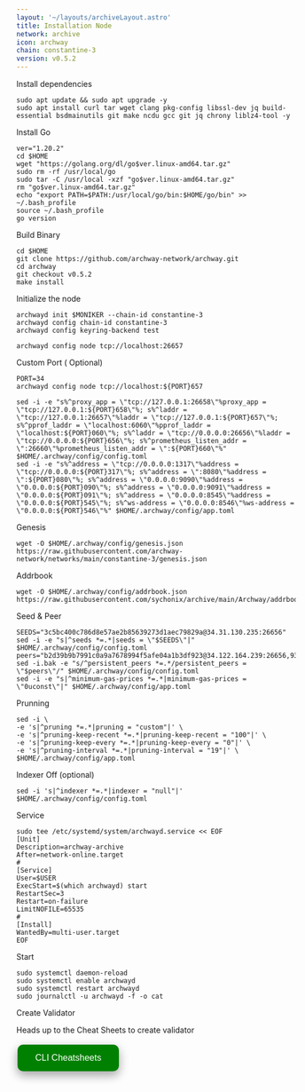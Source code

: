 ```yaml
---
layout: '~/layouts/archiveLayout.astro'
title: Installation Node
network: archive
icon: archway
chain: constantine-3
version: v0.5.2
---
```


 Install dependencies
```
sudo apt update && sudo apt upgrade -y
sudo apt install curl tar wget clang pkg-config libssl-dev jq build-essential bsdmainutils git make ncdu gcc git jq chrony liblz4-tool -y
```

 Install Go
```
ver="1.20.2"
cd $HOME
wget "https://golang.org/dl/go$ver.linux-amd64.tar.gz"
sudo rm -rf /usr/local/go
sudo tar -C /usr/local -xzf "go$ver.linux-amd64.tar.gz"
rm "go$ver.linux-amd64.tar.gz"
echo "export PATH=$PATH:/usr/local/go/bin:$HOME/go/bin" >> ~/.bash_profile
source ~/.bash_profile
go version
```

 Build Binary
```
cd $HOME
git clone https://github.com/archway-network/archway.git
cd archway
git checkout v0.5.2
make install
```

 Initialize the node

```
archwayd init $MONIKER --chain-id constantine-3
archwayd config chain-id constantine-3
archwayd config keyring-backend test
```
```
archwayd config node tcp://localhost:26657
```

 Custom Port ( Optional)
```
PORT=34
archwayd config node tcp://localhost:${PORT}657
```
```
sed -i -e "s%^proxy_app = \"tcp://127.0.0.1:26658\"%proxy_app = \"tcp://127.0.0.1:${PORT}658\"%; s%^laddr = \"tcp://127.0.0.1:26657\"%laddr = \"tcp://127.0.0.1:${PORT}657\"%; s%^pprof_laddr = \"localhost:6060\"%pprof_laddr = \"localhost:${PORT}060\"%; s%^laddr = \"tcp://0.0.0.0:26656\"%laddr = \"tcp://0.0.0.0:${PORT}656\"%; s%^prometheus_listen_addr = \":26660\"%prometheus_listen_addr = \":${PORT}660\"%" $HOME/.archway/config/config.toml
sed -i -e "s%^address = \"tcp://0.0.0.0:1317\"%address = \"tcp://0.0.0.0:${PORT}317\"%; s%^address = \":8080\"%address = \":${PORT}080\"%; s%^address = \"0.0.0.0:9090\"%address = \"0.0.0.0:${PORT}090\"%; s%^address = \"0.0.0.0:9091\"%address = \"0.0.0.0:${PORT}091\"%; s%^address = \"0.0.0.0:8545\"%address = \"0.0.0.0:${PORT}545\"%; s%^ws-address = \"0.0.0.0:8546\"%ws-address = \"0.0.0.0:${PORT}546\"%" $HOME/.archway/config/app.toml
```
 Genesis
```
wget -O $HOME/.archway/config/genesis.json https://raw.githubusercontent.com/archway-network/networks/main/constantine-3/genesis.json
```
 Addrbook
```
wget -O $HOME/.archway/config/addrbook.json https://raw.githubusercontent.com/sychonix/archive/main/Archway/addrbook.json
```

 Seed & Peer
```
SEEDS="3c5bc400c786d8e57ae2b85639273d1aec79829a@34.31.130.235:26656"
sed -i -e "s|^seeds *=.*|seeds = \"$SEEDS\"|" $HOME/.archway/config/config.toml
peers="b2d39b9b7991c0a9a7678994f5afe04a1b3df923@34.122.164.239:26656,930bf53d3858340d52bb7e541617740d91477ff0@335.239.130.141:26656,434015482b70fff4e6bc96299dee7b84aca01343@35.223.36.227:26656"
sed -i.bak -e "s/^persistent_peers *=.*/persistent_peers = \"$peers\"/" $HOME/.archway/config/config.toml
sed -i -e "s|^minimum-gas-prices *=.*|minimum-gas-prices = \"0uconst\"|" $HOME/.archway/config/app.toml
```

 Prunning
```
sed -i \
-e 's|^pruning *=.*|pruning = "custom"|' \
-e 's|^pruning-keep-recent *=.*|pruning-keep-recent = "100"|' \
-e 's|^pruning-keep-every *=.*|pruning-keep-every = "0"|' \
-e 's|^pruning-interval *=.*|pruning-interval = "19"|' \
$HOME/.archway/config/app.toml
```
 Indexer Off (optional)
```
sed -i 's|^indexer *=.*|indexer = "null"|' $HOME/.archway/config/config.toml
```
 Service
```
sudo tee /etc/systemd/system/archwayd.service << EOF
[Unit]
Description=archway-archive
After=network-online.target
#
[Service]
User=$USER
ExecStart=$(which archwayd) start
RestartSec=3
Restart=on-failure
LimitNOFILE=65535
#
[Install]
WantedBy=multi-user.target
EOF
```

 Start
```
sudo systemctl daemon-reload
sudo systemctl enable archwayd
sudo systemctl restart archwayd
sudo journalctl -u archwayd -f -o cat
```

 Create Validator

Heads up to the Cheat Sheets to create validator

<a href="https://service.sychonix.com/archive/archway/cheat" target="_blank">
  <button style="background-color: green; border: none; color: white; padding: 15px 32px; text-align: center; text-decoration: none; display: inline-block; font-size: 16px; margin: 4px 2px; cursor: pointer; border-radius: 10px; box-shadow: 0 8px 16px 0 rgba(0,0,0,0.2), 0 6px 20px 0 rgba(0,0,0,0.19);" onmouseover="this.style.boxShadow='0 0 0 4px rgba(0,255,0,0.5)'" onmouseout="this.style.boxShadow='0 8px 16px 0 rgba(0,0,0,0.2), 0 6px 20px 0 rgba(0,0,0,0.19)'">CLI Cheatsheets</button>
</a>
